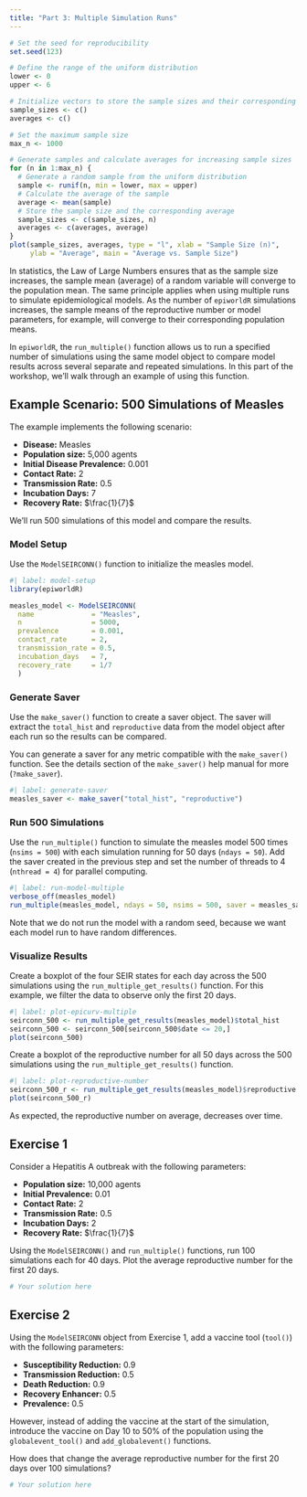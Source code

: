 ```yaml
---
title: "Part 3: Multiple Simulation Runs"
---
```


```r
# Set the seed for reproducibility
set.seed(123)

# Define the range of the uniform distribution
lower <- 0
upper <- 6

# Initialize vectors to store the sample sizes and their corresponding averages
sample_sizes <- c()
averages <- c()

# Set the maximum sample size
max_n <- 1000

# Generate samples and calculate averages for increasing sample sizes
for (n in 1:max_n) {
  # Generate a random sample from the uniform distribution
  sample <- runif(n, min = lower, max = upper)
  # Calculate the average of the sample
  average <- mean(sample)
  # Store the sample size and the corresponding average
  sample_sizes <- c(sample_sizes, n)
  averages <- c(averages, average)
}
plot(sample_sizes, averages, type = "l", xlab = "Sample Size (n)", 
     ylab = "Average", main = "Average vs. Sample Size")
```

In statistics, the Law of Large Numbers ensures that as the sample size increases, the sample mean (average) of a random variable will converge to the population mean. The same principle applies when using multiple runs to simulate epidemiological models. As the number of `epiworldR` simulations increases, the sample means of the reproductive number or model parameters, for example, will converge to their corresponding population means.

In `epiworldR`, the `run_multiple()` function allows us to run a specified number of simulations using the same model object to compare model results across several separate and repeated simulations. In this part of the workshop, we'll walk through an example of using this function.

## Example Scenario: 500 Simulations of Measles

The example implements the following scenario:

-   **Disease:** Measles
-   **Population size:** 5,000 agents
-   **Initial Disease Prevalence:** 0.001
-   **Contact Rate:** 2
-   **Transmission Rate:** 0.5
-   **Incubation Days:** 7
-   **Recovery Rate:** $\frac{1}{7}$

We'll run 500 simulations of this model and compare the results.

### Model Setup

Use the `ModelSEIRCONN()` function to initialize the measles model.

```r
#| label: model-setup
library(epiworldR)

measles_model <- ModelSEIRCONN(
  name              = "Measles",
  n                 = 5000, 
  prevalence        = 0.001, 
  contact_rate      = 2,
  transmission_rate = 0.5,
  incubation_days   = 7,
  recovery_rate     = 1/7
  )
```

### Generate Saver

Use the `make_saver()` function to create a saver object. The saver will extract the `total_hist` and `reproductive` data from the model object after each run so the results can be compared.

::: callout-note
You can generate a saver for any metric compatible with the `make_saver()` function. See the details section of the `make_saver()` help manual for more (`?make_saver`).
:::

```r
#| label: generate-saver
measles_saver <- make_saver("total_hist", "reproductive")
```

### Run 500 Simulations

Use the `run_multiple()` function to simulate the measles model 500 times (`nsims = 500`) with each simulation running for 50 days (`ndays = 50`). Add the saver created in the previous step and set the number of threads to 4 (`nthread = 4`) for parallel computing.

```r
#| label: run-model-multiple
verbose_off(measles_model)
run_multiple(measles_model, ndays = 50, nsims = 500, saver = measles_saver, nthread = 4)
```

Note that we do not run the model with a random seed, because we want each model run to have random differences.

### Visualize Results

Create a boxplot of the four SEIR states for each day across the 500 simulations using the `run_multiple_get_results()` function. For this example, we filter the data to observe only the first 20 days.

```r
#| label: plot-epicurv-multiple
seirconn_500 <- run_multiple_get_results(measles_model)$total_hist
seirconn_500 <- seirconn_500[seirconn_500$date <= 20,]
plot(seirconn_500)
```

Create a boxplot of the reproductive number for all 50 days across the 500 simulations using the `run_multiple_get_results()` function.

```r
#| label: plot-reproductive-number
seirconn_500_r <- run_multiple_get_results(measles_model)$reproductive
plot(seirconn_500_r)
```

As expected, the reproductive number on average, decreases over time.

## Exercise 1

Consider a Hepatitis A outbreak with the following parameters:

-   **Population size:** 10,000 agents
-   **Initial Prevalence:** 0.01
-   **Contact Rate:** 2
-   **Transmission Rate:** 0.5
-   **Incubation Days:** 2
-   **Recovery Rate:** $\frac{1}{7}$

Using the `ModelSEIRCONN()` and `run_multiple()` functions, run 100 simulations each for 40 days. Plot the average reproductive number for the first 20 days.

```r
# Your solution here
```

## Exercise 2

Using the `ModelSEIRCONN` object from Exercise 1, add a vaccine tool (`tool()`) with the following parameters:

-   **Susceptibility Reduction:** 0.9
-   **Transmission Reduction:** 0.5
-   **Death Reduction:** 0.9
-   **Recovery Enhancer:** 0.5
-   **Prevalence:** 0.5

However, instead of adding the vaccine at the start of the simulation, introduce the vaccine on Day 10 to 50% of the population using the `globalevent_tool()` and `add_globalevent()` functions.

How does that change the average reproductive number for the first 20 days over 100 simulations?

```r
# Your solution here
```